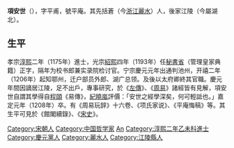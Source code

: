 {{unreferenced|time=2019-01-19T07:08:31+00:00}}
'''項安世'''（{{bd|1129年||1208年}}），字平甫，號平庵。其先括蒼（今[[浙江|浙江]][[丽水市|麗水]]）人，後家江陵（今屬湖北）。

==生平==
孝宗[[淳熙|淳熙]]二年（1175年）進士，光宗[[紹熙|紹熙]]四年（1193年）任[[秘書省|秘書省]]（管理皇家典籍）正字，隔年为校书郎兼实录院检讨官。宁宗慶元元年出通判池州，开禧二年（1206年）起知鄂州，迁户部员外郎、湖广总领。及後以太府卿終其官職。慶元年間因謫居江陵，足不出戶，專事研究，於《[[左傳|左傳]]》、《[[周易|周易]]》諸經皆有見解，項安世自謂其學得自[[程頤|程頤]]《易傳》，[[紀曉嵐|紀曉嵐]]評價：「安世之經學深矣，何可輕詆也。」嘉定元年（1208年）卒。有《周易玩辞》十六卷、《项氏家说》、《平庵悔稿》等。其生平可見於《館閣續錄》、《[[宋史|宋史]]》。

{{normdaten}}
{{DEFAULTSORT:Xiang Anshi}}
[[Category:宋朝人|Category:宋朝人]]
[[Category:中国哲学家|Category:中国哲学家]]
[[Category:項姓|An]]
[[Category:淳熙二年乙未科進士|Category:淳熙二年乙未科進士]]
[[Category:慶元黨人|Category:慶元黨人]]
[[Category:麗水人|Category:麗水人]]
[[Category:江陵縣人|Category:江陵縣人]]